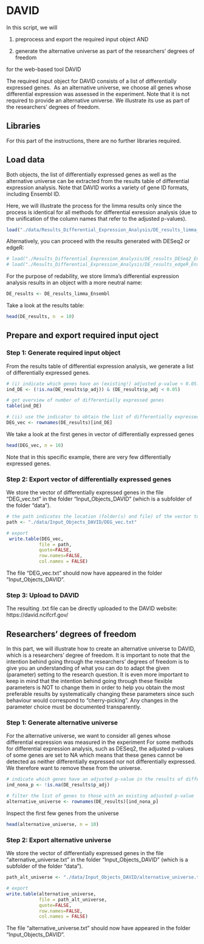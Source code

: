
# DAVID


In this script, we will

1. preprocess and export the required input object AND

2. generate the alternative universe as part of the researchers' degrees of freedom

for the web-based tool DAVID


The required input object for DAVID consists of a list of differentially expressed genes.\ 
As an alternative universe, we choose all genes whose differential expression was assessed in the experiment. Note that it is not required to provide an alternative universe. We illustrate its use as part of the researchers' degrees of freedom.




## Libraries 

For this part of the instructions, there are no further libraries required. 


## Load data 

Both objects, the list of differentially expressed genes as well as the alternative universe can be extracted from the results table of differential expression analysis. Note that DAVID works a variety of gene ID formats, including Ensembl ID. 

Here, we will illustrate the process for the limma results only since the process is identical for all methods for differential exression analysis (due to the unification of the column names that refer to the adjusted p-values). 

```r
load("./data/Results_Differential_Expression_Analysis/DE_results_limma_Ensembl.Rdata")
```

Alternatively, you can proceed with the results generated with DESeq2 or edgeR:
```r
# load("./Results_Differential_Expression_Analysis/DE_results_DESeq2_Ensembl.Rdata")
# load("./Results_Differential_Expression_Analysis/DE_results_edgeR_Ensembl.Rdata")
```

For the purpose of redability, we store limma's differential expression analysis results in an object with a more neutral name:

```r
DE_results <- DE_results_limma_Ensembl
```

Take a look at the results table:

```r
head(DE_results, n  = 10)
```

## Prepare and export required input oject 

### Step 1: Generate required input object 

From the results table of differential expression analysis, we generate a list of differentially expressed genes. 

```r
# (i) indicate which genes have an (existing!) adjusted p-value < 0.05.
ind_DE <- (!is.na(DE_results$p_adj)) & (DE_results$p_adj < 0.05)

# get overview of number of differentially expressed genes
table(ind_DE)

# (ii) use the indicator to obtain the list of differentially expressed genes
DEG_vec <- rownames(DE_results)[ind_DE]
```

We take a look at the first genes in vector of differentially expressed genes 

```r
head(DEG_vec, n = 10)
```

Note that in this specific example, there are very few differentially expressed genes. 


### Step 2: Export vector of differentially expressed genes

We store the vector of differentially expressed genes in the file "DEG_vec.txt" in the folder "Input_Objects_DAVID" (which is a subfolder of the folder "data"). 

```r
# the path indicates the location (folder(s) and file) of the vector to be stored in
path <- "./data/Input_Objects_DAVID/DEG_vec.txt"

# export 
 write.table(DEG_vec,
            file = path,
            quote=FALSE,
            row.names=FALSE,
            col.names = FALSE)

```

The file "DEG_vec.txt" should now have appeared in the folder "Input_Objects_DAVID". 


### Step 3: Upload to DAVID

The resulting .txt file can be directly uploaded to the DAVID website: https://david.ncifcrf.gov/ 



## Researchers' degrees of freedom 


In this part, we will illustrate how to create an alternative universe to DAVID, which is a researchers' degree of freedom. It is important to note that the intention behind going through the researchers' degrees of freedom is to give you an understanding of what you can do to adapt the given (parameter) setting to the research question. It is even more important to keep in mind that the intention behind going through these flexible parameters is NOT to change them in order to help you obtain the most preferable results by systematically changing these parameters since such behaviour would correspond to "cherry-picking". Any changes in the parameter choice must be documented transparently.


### Step 1: Generate alternative universe

For the alternative universe, we want to consider all genes whose differential expression was measured in the experiment For some methods for differential expression analysis, such as DESeq2, the adjusted p-values of some genes are set to NA which means that these genes cannot be detected as neither differentially expressed nor not differentially expressed. We therefore want to remove these from the universe.


```r
# indicate which genes have an adjusted p-value in the results of differential expression analysis
ind_nona_p <- !is.na(DE_results$p_adj)

# filter the list of genes to those with an existing adjusted p-value
alternative_universe <- rownames(DE_results)[ind_nona_p]
```

Inspect the first few genes from the universe

```r
head(alternative_universe, n = 10)
```

### Step 2: Export alternative universe

We store the vector of differentially expressed genes in the file "alternative_universe.txt" in the folder "Input_Objects_DAVID" (which is a subfolder of the folder "data"). 


```r
path_alt_universe <- "./data/Input_Objects_DAVID/alternative_universe.txt"

# export 
write.table(alternative_universe,
            file = path_alt_universe,
            quote=FALSE,
            row.names=FALSE,
            col.names = FALSE)
```

The file "alternative_universe.txt" should now have appeared in the folder "Input_Objects_DAVID". 


